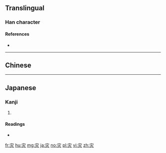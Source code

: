 {{also|災}}
==Translingual==

===Han character===
{{Han char|rn=86|rad=火|as=03|sn=7|four=|canj=JF|ids=⿱[[宀]][[火]]}}

====References====
* {{Han ref|kx=0666.220|dkj=18881|dj=1075.250|hdz=32190.020|uh=707E|ud=28798}}

----

==Chinese==
{{zh-see|災}}

----

==Japanese==

===Kanji===
{{ja-kanji|grade=|rs=火03}}

# {{alternative form of|災|lang=ja}}

====Readings====
* {{ja-readings|on=[[さい]] (sai)|kun=[[わざわい]] (wazawai)}}

[[fr:灾]]
[[hu:灾]]
[[mg:灾]]
[[ja:灾]]
[[no:灾]]
[[pl:灾]]
[[vi:灾]]
[[zh:灾]]